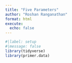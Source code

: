 ```yaml
---
title: "Five Parameters"
author: "Roshan Ranganathan"
format: html
execute: 
  echo: false
---
```


```r
#|label: setup
#|message: false
library(tidyverse)
library(primer.data)
```

